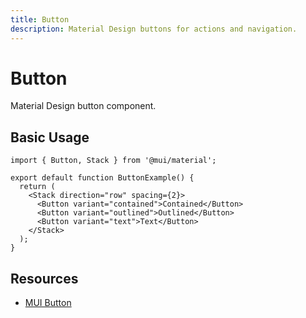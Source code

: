```yaml
---
title: Button
description: Material Design buttons for actions and navigation.
---
```


# Button

Material Design button component.

## Basic Usage

```tsx
import { Button, Stack } from '@mui/material';

export default function ButtonExample() {
  return (
    <Stack direction="row" spacing={2}>
      <Button variant="contained">Contained</Button>
      <Button variant="outlined">Outlined</Button>
      <Button variant="text">Text</Button>
    </Stack>
  );
}
```

## Resources

- [MUI Button](https://mui.com/material-ui/react-button/)
